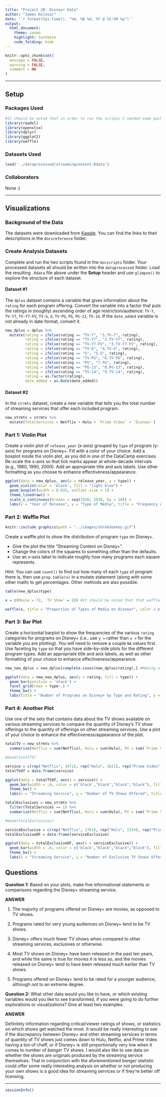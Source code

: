```yaml
---
title: "Project 2B: Disney+ Data"
author: "James Kolesar"
date: '`r format(Sys.time(), "%A, %B %d, %Y @ %I:%M %p")`'
output: 
  html_document: 
    theme: cosmo
    highlight: textmate
    code_folding: hide
---
```


```r
knitr::opts_chunk$set(
  message = FALSE,
  warning = FALSE,
  comment = NA
)
```
***

## Setup

### Packages Used

```r
#It should be noted that in order to run the scripts I needed some packages so I figured I should just load them all here
library(readxl)
library(openxlsx)
library(dplyr)
library(ggplot2)
library(waffle)
```

### Datasets Used

```r
load('../dataprocessed/streamingcontent.Rdata')
```

### Collaborators

None :)

<hr>

## Visualizations

### Background of the Data

The datasets were downloaded from [Kaggle](https://www.kaggle.com/). You can find the links to their descriptions in the `docsreference` folder.

### Create Analysis Datasets

Complete and run the two scripts found in the `docscripts` folder. Your processed datasets all should be written into the `dataprocessed` folder. Load the resulting `.Rdata` file above under the **Setup** header and use `glimpse()` to explore the structure of each dataset.

#### Dataset #1

The `dplus` dataset contains a variable that gives information about the `rating` for each program offering. Convert the variable into a factor that puts the ratings in (roughly) ascending order of age restriction/audience: `TV-Y`, `TV-Y7`, `TV-Y7-FV`, `TV-G`, `G`, `TV-PG`, `PG`, `PG-13`, `TV-14`. If the `date_added` variable is not already in date format, convert it.  

```r
new_dplus = dplus %>%
  mutate(rating = ifelse(rating == "TV-Y", "1.TV-7", rating),
         rating = ifelse(rating == "TV-Y7", "2.TV-Y7", rating),
         rating = ifelse(rating == "TV-Y7-FV", "3.TV-Y7-FV", rating),
         rating = ifelse(rating == "TV-G", "4.TV-G", rating),
         rating = ifelse(rating == "G", "5.G", rating),
         rating = ifelse(rating == "TV-PG", "6.TV-PG", rating),
         rating = ifelse(rating == "PG", "7.PG", rating),
         rating = ifelse(rating == "PG-13", "8.PG-13", rating),
         rating = ifelse(rating == "TV-14", "9.TV-14", rating),
         rating = as.factor(rating),
         date_added = as.Date(date_added))
```

#### Dataset #2

In the `strmtv` dataset, create a new variable that tells you the total number of streaming services that offer each included program.

```r
new_strmtv = strmtv %>%
  mutate(TotalServices = Netflix + Hulu + `Prime Video` + `Disney+`)
```

### Part 1: Violin Plot

Create a violin plot of `release_year` (x-axis) grouped by `type` of program (y-axis) for programs on Disney+. Fill with a color of your choice. Add a boxplot inside the violin plot, as you did in one of the DataCamp exercises. Re-scale the x-axis so that tick marks appear at whole-decade intervals (e.g., 1980, 1990, 2000). Add an appropriate title and axis labels. Use other formatting as you choose to enhance effectiveness/appearance.

```r
ggplot(data = new_dplus, aes(x = release_year, y = type)) +
  geom_violin(color = 'black', fill = "light blue") +
  geom_boxplot(width = 0.035, outlier.size = 1) +
  theme_linedraw() +
  scale_x_continuous(breaks = seq(1920, 2030, by = 10)) +
  labs(x = "Year of Release", y = "Type of Media", title = "Frequency of Streaming Options on Disney+ by Release Date")
```

### Part 2: Waffle Plot

```r
knitr::include_graphics(path = "../images/shrekdonkey.gif")
```

Create a waffle plot to show the distribution of program `type` on Disney+. 

* Give the plot the title "Streaming Content on Disney+". 
* Change the colors of the squares to something other than the defaults.
* Use an x-axis label to indicate roughly how many programs each square represents.

Hint: You can use `count()` to find out how many of each `type` of program there is, then use `prop.table(n)` in a mutate statement (along with some other math) to get percentages. Other methods are also possible.

```r
table(new_dplus$type)

x = c(Movie = 72, `TV Show` = 28) #It should be noted that that waffle plot was throwing in random purple squares when I input the precise percentages, so I rounded to the nearest whole percent

waffle(x, title = "Proportion of Types of Media on Disney+", color = c("#FEB24C", "#FF8288"), xlab = "Each Square Represents Around 13.6 Programs")
```

### Part 3: Bar Plot

Create a horizontal barplot to show the frequencies of the various `rating` categories for programs on Disney+ (i.e., use `y =` rather than `x =` for the variable you are plotting). You will need to remove a couple `NA` values first. Use faceting by `type` so that you have side-by-side plots for the different program types. Add an appropriate title and axis labels, as well as other formatting of your choice to enhance effectiveness/appearance. 

```r
new_new_dplus = new_dplus[complete.cases(new_dplus$rating),] #Making a new data frame only including rows where the rating variable wasn't NA

ggplot(data = new_new_dplus, aes(y = rating, fill = type)) +
  geom_bar(position = 'stack') +
  facet_grid(rows = type~.) +
  theme_bw() +
  labs(title = "Number of Programs on Disney+ by Type and Rating", y = "Rating", x = "Number of Programs")
```

### Part 4: Another Plot

Use one of the sets that contains data about the TV shows available on various streaming services to compare the quantity of Disney's TV show offerings to the quantity of offerings on other streaming services. Use a plot of your choice to enhance the effectiveness/appearance of the plot.

```r
totalTV = new_strmtv %>%
  summarize(Netflix = sum(Netflix), Hulu = sum(Hulu), PV = sum(`Prime Video`), Disney = sum(`Disney+`))

#head(totalTV)

service = c(rep("Netflix", 1971), rep("Hulu", 1621), rep("Prime Video", 1831), rep("Disney+", 351))
totalTVdf = data.frame(service)

ggplot(data = totalTVdf, aes(x = service)) +
  geom_bar(width = .6, color = c('black',"black","black","black"), fill = c('light blue', "green", "red", "gold")) +
  theme_bw() +
  labs(x = "Streaming Service", y = "Number of TV Shows Offered", title = "Total TV Shows Offered by Different Streaming Services")

totalExclusives = new_strmtv %>%
  filter(TotalServices == 1) %>%
  summarize(Netflix = sum(Netflix), Hulu = sum(Hulu), PV = sum(`Prime Video`), Disney = sum(`Disney+`))

#head(totalExclusives)

serviceExclusive = c(rep("Netflix", 1761), rep("Hulu", 1334), rep("Prime Video", 1597), rep("Disney+", 306))
totalExclusiveDF = data.frame(serviceExclusive)

ggplot(data = totalExclusiveDF, aes(x = serviceExclusive)) +
  geom_bar(width = .6, color = c('black',"black","black","black"), fill = c('light blue', "green", "red", "gold")) +
  theme_bw() +
  labs(x = "Streaming Service", y = "Number of Exclusive TV Shows Offered", title = "Total Exclusive TV Shows Offered by Different Streaming Services")
```

## Questions

**Question 1:** Based on your plots, make five informational statements or comparisons regarding the Disney+ streaming service.

**ANSWER**

1) The majority of programs offered on Disney+ are movies, as opposed to TV shows.

2) Programs rated for very young audiences on Disney+ tend to be TV shows.

3) Disney+ offers much fewer TV shows when compared to other streaming services, exclusives or otherwise.

4) Most TV shows on Disney+ have been released in the past ten years, and while the same is true for movies it is less so, and the movies released on Disney+ tend to have been released much earlier than TV shows.

5) Programs offered on Disney+ tend to be rated for a younger audience, although not to an extreme degree.

**Question 2:** What other data would you like to have, or which existing variables would you like to see transformed, if you were going to do further explorations or visualizations? Give at least two examples.

**ANSWER**

Definitely information regarding critical/viewer ratings of shows, or statistics on which shows get watched the most. It would be really interesting to see if the discrepancy between Disney+ and other streaming services in terms of quantity of TV shows just comes down to Hulu, Netflix, and Prime Video having a ton of chaff, or if Disney+ is still proportionally very low when it comes to number of *banger* TV shows. I would also like to see data on whether the shows are originals produced by the streaming service themselves. That in conjunction with the aforementioned *banger* statistic could offer some really interesting analysis on whether or not producing your own shows is a good idea for streaming services or if they're better off licensing.

***
```r
sessionInfo()
```

